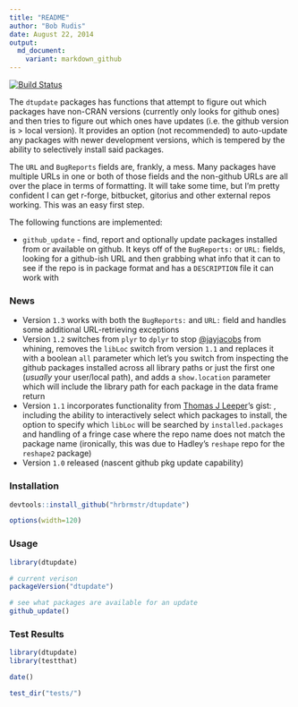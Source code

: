 ```yaml
---
title: "README"
author: "Bob Rudis"
date: August 22, 2014
output:
  md_document:
    variant: markdown_github
---
```


[![Build Status](https://travis-ci.org/hrbrmstr/dtupdate.png)](https://travis-ci.org/hrbrmstr/dtupdate)

The `dtupdate` packages has functions that attempt to figure out which packages have non-CRAN versions (currently only looks for github ones) and then tries to figure out which ones have updates (i.e. the github version is > local version). It provides an option (not recommended) to auto-update any packages with newer development versions, which is tempered by the ability to selectively install said packages.

The `URL` and `BugReports` fields are, frankly, a mess. Many packages have multiple URLs in one or both of those fields and the non-github URLs are all over the place in terms of formatting. It will take some time, but I'm pretty confident I can get r-forge, bitbucket, gitorius and other external repos working. This was an easy first step.

The following functions are implemented:

- `github_update` - find, report and optionally update packages installed from or available on github. It keys off of the `BugReports:` or `URL:` fields, looking for a github-ish URL and then grabbing what info that it can to see if the repo is in package format and has a `DESCRIPTION` file it can work with

### News

- Version `1.3` works with both the `BugReports:` and `URL:` field and handles some additional URL-retrieving exceptions
- Version `1.2` switches from `plyr` to `dplyr` to stop [@jayjacobs](http://twitter.com/jayjacobs) from whining, removes the `libLoc` switch from version `1.1` and replaces it with a boolean `all` parameter which let's you switch from inspecting the github packages installed across all library paths or just the first one (*usually* your user/local path), and adds a `show.location` parameter which will include the library path for each package in the data frame return
- Version `1.1` incorporates functionality from [Thomas J Leeper](http://twitter.com/thosjleeper)'s \code{#spiffy} gist: \url{https://gist.github.com/leeper/9123584}, including the ability to interactively select which packages to install, the option to specify which `libLoc` will be searched by `installed.packages` and handling of a fringe case where the repo name does not match the package name (ironically, this was due to Hadley's `reshape` repo for the `reshape2` package)
- Version `1.0` released (nascent github pkg update capability)

### Installation

```r
devtools::install_github("hrbrmstr/dtupdate")
```

```r
options(width=120)
```

### Usage

```r
library(dtupdate)

# current verison
packageVersion("dtupdate")

# see what packages are available for an update
github_update()

```

### Test Results

```r
library(dtupdate)
library(testthat)

date()

test_dir("tests/")
```

